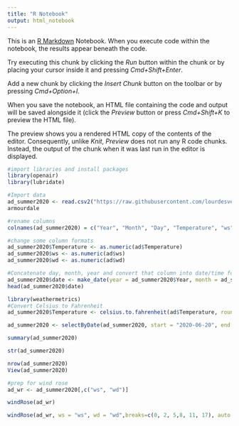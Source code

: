 ```yaml
---
title: "R Notebook"
output: html_notebook
---
```


This is an [R Markdown](http://rmarkdown.rstudio.com) Notebook. When you execute code within the notebook, the results appear beneath the code. 

Try executing this chunk by clicking the *Run* button within the chunk or by placing your cursor inside it and pressing *Cmd+Shift+Enter*. 

Add a new chunk by clicking the *Insert Chunk* button on the toolbar or by pressing *Cmd+Option+I*.

When you save the notebook, an HTML file containing the code and output will be saved alongside it (click the *Preview* button or press *Cmd+Shift+K* to preview the HTML file). 

The preview shows you a rendered HTML copy of the contents of the editor. Consequently, unlike *Knit*, *Preview* does not run any R code chunks. Instead, the output of the chunk when it was last run in the editor is displayed.
```r
#import libraries and install packages
library(openair)
library(lubridate)
```

```r
#Import data
ad_summer2020 <- read.csv2("https://raw.githubusercontent.com/lourdesvera/Community_Air_Montoring/master/Wind_Analyses/Armourdale_10yrs.csv", header = TRUE, sep = ",", stringsAsFactors = FALSE )
armourdale
```

```r
#rename columns
colnames(ad_summer2020) = c("Year", "Month", "Day", "Temperature", "ws", "wd")
```

```r
#change some column formats
ad_summer2020$Temperature <- as.numeric(ad$Temperature)
ad_summer2020$ws <- as.numeric(ad$ws)
ad_summer2020$wd <- as.numeric(ad$wd)
```

```r
#Concatenate day, month, year and convert that column into date/time format
ad_summer2020$date <- make_date(year = ad_summer2020$Year, month = ad_summer2020$Month , day = ad_summer2020$Day)
head(ad_summer2020$date)
```

```r
library(weathermetrics)
#Convert Celsius to Fahrenheit
ad_summer2020$Temperature <- celsius.to.fahrenheit(ad$Temperature, round = 2)
```

```r
ad_summer2020 <- selectByDate(ad_summer2020, start = "2020-06-20", end = "2020-09-21")
```


```r
summary(ad_summer2020)
```

```r
str(ad_summer2020)
```

```r
nrow(ad_summer2020)
View(ad_summer2020)
```

```r
#prep for wind rose
ad_wr <- ad_summer2020[,c("ws", "wd")]
```

```r
windRose(ad_wr)
```

```r
windRose(ad_wr, ws = "ws", wd = "wd",breaks=c(0, 2, 5,8, 11, 17), auto.text=FALSE, paddle=FALSE, annotate=FALSE, grid.line=5, key = list(labels = c(">0-2", ">2-5", ">5-8", ">8-11", ">11-17")), key.footer = "Summer 2020 Wind Speed Plot in Armourdale, KS (m/s)", key.position = "bottom",par.settings=list(axis.line=list(col="lightgray")), col = c("#4f4f4f", "#0a7cb9", "#f9be00", "#ff7f2f", "#d7153a"))
```

